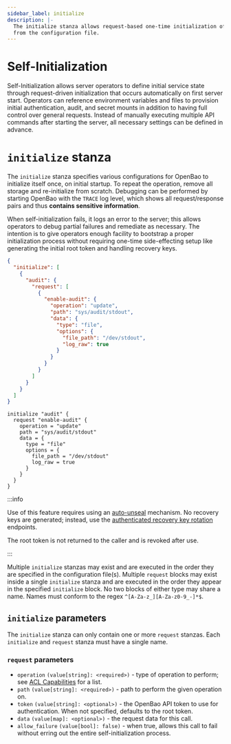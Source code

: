 ```yaml
---
sidebar_label: initialize
description: |-
  The initialize stanza allows request-based one-time initialization of OpenBao
  from the configuration file.
---
```



# Self-Initialization

Self-Initialization allows server operators to define initial
service state through request-driven initialization that occurs
automatically on first server start. Operators can reference environment
variables and files to provision initial authentication, audit, and secret
mounts in addition to having full control over general requests.
Instead of manually executing multiple API commands after starting the server, 
all necessary settings can be defined in advance.

# `initialize` stanza

The `initialize` stanza specifies various configurations for OpenBao to
initialize itself once, on initial startup. To repeat the operation, remove
all storage and re-initialize from scratch. Debugging can be performed by
starting OpenBao with the `TRACE` log level, which shows all request/response
pairs and thus **contains sensitive information**.

When self-initialization fails, it logs an error to the server; this allows
operators to debug partial failures and remediate as necessary. The intention
is to give operators enough facility to bootstrap a proper initialization
process without requiring one-time side-effecting setup like generating the
initial root token and handling recovery keys.

<Tabs groupId="config">
<TabItem value="JSON">

```json
{
  "initialize": [
    {
      "audit": {
        "request": [
          {
            "enable-audit": {
              "operation": "update",
              "path": "sys/audit/stdout",
              "data": {
                "type": "file",
                "options": {
                  "file_path": "/dev/stdout",
                  "log_raw": true
                }
              }
            }
          }
        ]
      }
    }
  ]
}
```

</TabItem>
<TabItem value="HCL">

```hcl
initialize "audit" {
  request "enable-audit" {
    operation = "update"
    path = "sys/audit/stdout"
    data = {
      type = "file"
      options = {
        file_path = "/dev/stdout"
        log_raw = true
      }
    }
  }
}
```

</TabItem>
</Tabs>

:::info

Use of this feature requires using an [auto-unseal](/docs/configuration/seal)
mechanism. No recovery keys are generated; instead, use the [authenticated
recovery key rotation](/api-docs/system/rotate) endpoints.

The root token is not returned to the caller and is revoked after use.

:::

Multiple `initialize` stanzas may exist and are executed in the order they
are specified in the configuration file(s). Multiple `request` blocks may
exist inside a single `initialize` stanza and are executed in the order they
appear in the specified `initialize` block. No two blocks of either type may
share a name. Names must conform to the regex `^[A-Za-z_][A-Za-z0-9_-]*$`.

## `initialize` parameters

The `initialize` stanza can only contain one or more `request` stanzas. Each
`initialize` and `request` stanza must have a single name.

### `request` parameters

- `operation` `(value[string]: <required>)` - type of operation to perform; see
  [ACL Capabilities](/docs/concepts/policies#capabilities) for a list.
- `path` `(value[string]: <required>)` - path to perform the given operation
  on.
- `token` `(value[string]: <optional>)` - the OpenBao API token to use for
  authentication. When not specified, defaults to the root token.
- `data` `(value[map]: <optional>)` - the request data for this call.
- `allow_failure` `(value[bool]: false)` - when true, allows this call to fail
  without erring out the entire self-initialization process.